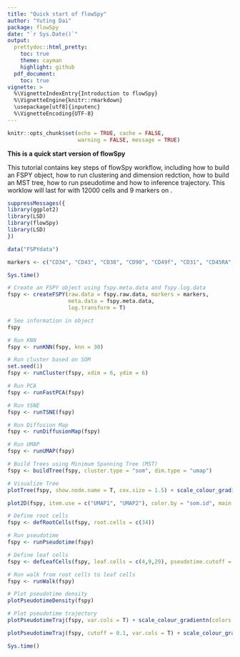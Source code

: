 ```yaml
---
title: "Quick start of flowSpy"
author: "Yuting Dai"
package: flowSpy
date: "`r Sys.Date()`"
output:
  prettydoc::html_pretty:
    toc: true
    theme: cayman
    highlight: github
  pdf_document:
    toc: true
vignette: >
  %\VignetteIndexEntry{Introduction to flowSpy}
  %\VignetteEngine{knitr::rmarkdown}
  \usepackage[utf8]{inputenc}
  %\VignetteEncoding{UTF-8}
---
```


```r
knitr::opts_chunk$set(echo = TRUE, cache = FALSE, 
                      warning = FALSE, message = TRUE)
```

**This is a quick start version of flowSpy**

This tutorial contains key steps of flowSpy workflow, including how to build an FSPY object, how to run clustering and dimension redction, how to build an MST tree, how to run pseudotime and how to inference trajectory. This worklow will last for with 12000 cells and 9 markers on .



``` r

suppressMessages({
library(ggplot2)
library(LSD)
library(flowSpy)
library(LSD)
})

data("FSPYdata")

markers <- c("CD34", "CD43", "CD38", "CD90", "CD49f", "CD31", "CD45RA", "FLK1", "CD73")

Sys.time()

# Create an FSPY object using fspy.meta.data and fspy.log.data
fspy <- createFSPY(raw.data = fspy.raw.data, markers = markers,
                   meta.data = fspy.meta.data,
                   log.transform = T)

# See information in object
fspy

# Run KNN
fspy <- runKNN(fspy, knn = 30)

# Run cluster based on SOM 
set.seed(1)
fspy <- runCluster(fspy, xdim = 6, ydim = 6)

# Run PCA
fspy <- runFastPCA(fspy)

# Run tSNE
fspy <- runTSNE(fspy)

# Run Diffusion Map
fspy <- runDiffusionMap(fspy)

# Run UMAP
fspy <- runUMAP(fspy)

# Build Trees using Minimum Spanning Tree (MST) 
fspy <- buildTree(fspy, cluster.type = "som", dim.type = "umap")

# Visualize Tree
plotTree(fspy, show.node.name = T, cex.size = 1.5) + scale_colour_gradientn(colors = c("#0066FF", "#FF0000"))

plot2D(fspy, item.use = c("UMAP1", "UMAP2"), color.by = "som.id", main = "UMAP", show.cluser.id = T)

# Define root cells
fspy <- defRootCells(fspy, root.cells = c(34))

# Run pseudotime
fspy <- runPseudotime(fspy)

# Define leaf cells
fspy <- defLeafCells(fspy, leaf.cells = c(4,9,29), pseudotime.cutoff = 0.5)

# Run walk from root cells to leaf cells
fspy <- runWalk(fspy)

# Plot pseudotime density
plotPseudotimeDensity(fspy)

# Plot pseudotime trajectory
plotPseudotimeTraj(fspy, var.cols = T) + scale_colour_gradientn(colors = c("#000099","#3399FF","#FFCCCC","#FF0000"))

plotPseudotimeTraj(fspy, cutoff = 0.1, var.cols = T) + scale_colour_gradientn(colors =  c("#000099","#3399FF","#FFCCCC","#FF0000"))

Sys.time()

```














